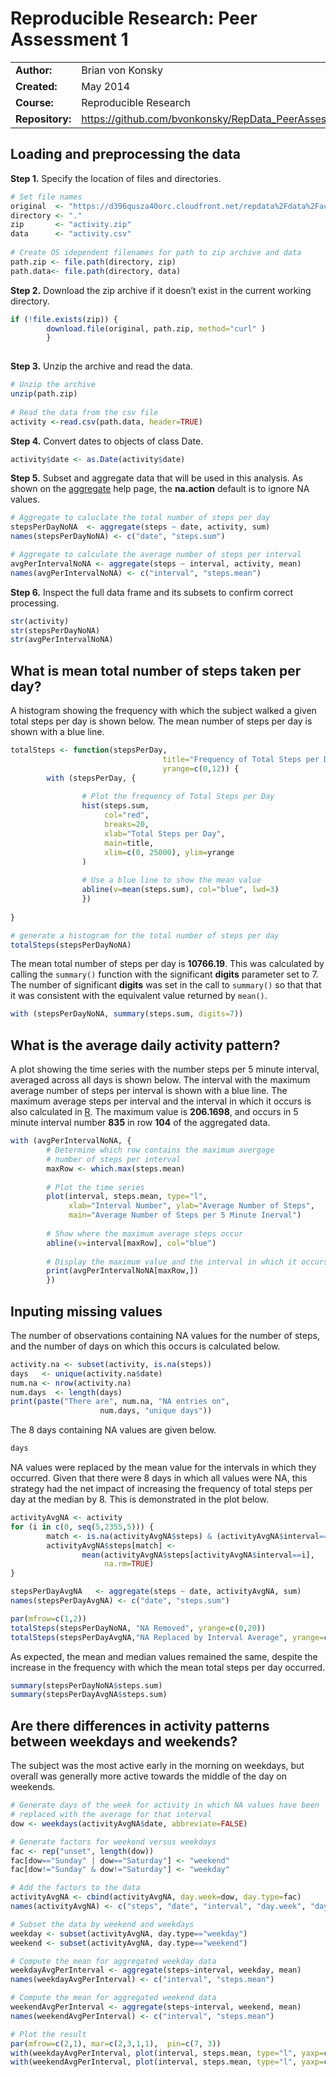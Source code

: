# Reproducible Research: Peer Assessment 1
|                |                                                        |
|:---------------|:-------------------------------------------------------|
|**Author:**     | Brian von Konsky
|**Created:**    | May 2014
|**Course:**     | Reproducible Research
|**Repository:** | [https://github.com/bvonkonsky/RepData_PeerAssessment1](https://github.com/bvonkonsky/RepData_PeerAssessment1)

## Loading and preprocessing the data

**Step 1.** Specify the location of files and directories.
```r
# Set file names
original  <- "https://d396qusza40orc.cloudfront.net/repdata%2Fdata%2Factivity.zip"
directory <- "."
zip       <- "activity.zip"
data      <- "activity.csv"
        
# Create OS idependent filenames for path to zip archive and data
path.zip <- file.path(directory, zip)
path.data<- file.path(directory, data)
```
**Step 2.** Download the zip archive if it doesn't exist in the current working
directory.
```r
if (!file.exists(zip)) {    
        download.file(original, path.zip, method="curl" )
        }
        
```
**Step 3.** Unzip the archive and read the data.
```r
# Unzip the archive
unzip(path.zip)
        
# Read the data from the csv file
activity <-read.csv(path.data, header=TRUE)
```
**Step 4.** Convert dates to objects of class Date.
```r
activity$date <- as.Date(activity$date)
```
**Step 5.** Subset and aggregate data that will be used in this analysis. 
As shown on the [aggregate](http://stat.ethz.ch/R-manual/R-devel/library/stats/html/aggregate.html) help page, the **na.action** default is to ignore NA
values.
```r
# Aggregate to caluclate the total number of steps per day
stepsPerDayNoNA  <- aggregate(steps ~ date, activity, sum)
names(stepsPerDayNoNA) <- c("date", "steps.sum")

# Aggregate to calculate the average number of steps per interval
avgPerIntervalNoNA <- aggregate(steps ~ interval, activity, mean)
names(avgPerIntervalNoNA) <- c("interval", "steps.mean")
```
**Step 6.** Inspect the full data frame and its subsets to confirm correct 
processing.
```r
str(activity)
str(stepsPerDayNoNA)
str(avgPerIntervalNoNA)
```

## What is mean total number of steps taken per day?

A histogram showing the frequency with which the subject
walked a given total steps per day is shown below. The mean number of steps per day is shown with a blue line.
```r
totalSteps <- function(stepsPerDay, 
                                  title="Frequency of Total Steps per Day", 
                                  yrange=c(0,12)) {
        with (stepsPerDay, {
                
                # Plot the frequency of Total Steps per Day
                hist(steps.sum,
                     col="red",
                     breaks=20,
                     xlab="Total Steps per Day",
                     main=title,
                     xlim=c(0, 25000), ylim=yrange
                )
                
                # Use a blue line to show the mean value
                abline(v=mean(steps.sum), col="blue", lwd=3)
                })
              
}

# generate a histogram for the total number of steps per day 
totalSteps(stepsPerDayNoNA)
```
The mean total number of steps per day is  **10766.19**. This was calculated by
calling the `summary()` function with the significant **digits** parameter set
to 7. The number of significant **digits** was set in the call to `summary()` so 
that that it was consistent with the equivalent value returned by `mean()`.
```r
with (stepsPerDayNoNA, summary(steps.sum, digits=7))
```

## What is the average daily activity pattern?

A plot showing the time series with the number steps per 5 minute interval,
averaged across all days is shown below. The interval with the maximum average
number of steps per interval is shown with a blue line.  The maximum average
steps per interval and the interval in which it occurs is also calculated in 
[R](http://www.r-project.org/). The
maximum value is **206.1698**, and occurs in 5 minute interval number **835** in
row **104** of the aggregated data.
```r
with (avgPerIntervalNoNA, {
        # Determine which row contains the maximum avergage 
        # number of steps per interval
        maxRow <- which.max(steps.mean)
                
        # Plot the time series
        plot(interval, steps.mean, type="l",
             xlab="Interval Number", ylab="Average Number of Steps",
             main="Average Number of Steps per 5 Minute Inerval")  
                
        # Show where the maximum average steps occur
        abline(v=interval[maxRow], col="blue")
                
        # Display the maximum value and the interval in which it occurs
        print(avgPerIntervalNoNA[maxRow,])
        })
```

## Inputing missing values
The number of observations containing NA values for the number of steps, and
the number of days on which this occurs is calculated below.
```r
activity.na <- subset(activity, is.na(steps))
days   <- unique(activity.na$date)
num.na <- nrow(activity.na)
num.days  <- length(days)
print(paste("There are", num.na, "NA entries on", 
                    num.days, "unique days"))
```
The 8 days containing NA values are given below.
```r
days
```
NA values were replaced by the mean value for the intervals in which they occurred. Given that there were 8 days in which all values were NA, this strategy had the net impact of increasing the frequency of total steps per day at the median by 8. This is demonstrated in the plot below.
```r
activityAvgNA <- activity
for (i in c(0, seq(5,2355,5))) {
        match <- is.na(activityAvgNA$steps) & (activityAvgNA$interval==i)
        activityAvgNA$steps[match] <- 
                mean(activityAvgNA$steps[activityAvgNA$interval==i], 
                     na.rm=TRUE)
}

stepsPerDayAvgNA   <- aggregate(steps ~ date, activityAvgNA, sum)
names(stepsPerDayAvgNA) <- c("date", "steps.sum")

par(mfrow=c(1,2))
totalSteps(stepsPerDayNoNA, "NA Removed", yrange=c(0,20))
totalSteps(stepsPerDayAvgNA,"NA Replaced by Interval Average", yrange=c(0,20))
```
As expected, the mean and median values remained the same, despite the increase
in the frequency with which the mean total steps per day occurred.
```r
summary(stepsPerDayNoNA$steps.sum)
summary(stepsPerDayAvgNA$steps.sum)
```

## Are there differences in activity patterns between weekdays and weekends?
The subject was the most active early in the morning on weekdays, but overall
was generally more active towards the middle of the day on weekends.
```r

# Generate days of the week for activity in which NA values have been
# replaced with the average for that interval
dow <- weekdays(activityAvgNA$date, abbreviate=FALSE)

# Generate factors for weekend versus weekdays
fac <- rep("unset", length(dow))
fac[dow=="Sunday" | dow=="Saturday"] <- "weekend"
fac[dow!="Sunday" & dow!="Saturday"] <- "weekday"

# Add the factors to the data
activityAvgNA <- cbind(activityAvgNA, day.week=dow, day.type=fac)
names(activityAvgNA) <- c("steps", "date", "interval", "day.week", "day.type")

# Subset the data by weekend and weekdays
weekday <- subset(activityAvgNA, day.type=="weekday")
weekend <- subset(activityAvgNA, day.type=="weekend")

# Compute the mean for aggregated weekday data
weekdayAvgPerInterval <- aggregate(steps~interval, weekday, mean)
names(weekdayAvgPerInterval) <- c("interval", "steps.mean")

# Compute the mean for aggregated weekend data
weekendAvgPerInterval <- aggregate(steps~interval, weekend, mean)
names(weekendAvgPerInterval) <- c("interval", "steps.mean")

# Plot the result
par(mfrow=c(2,1), mar=c(2,3,1,1),  pin=c(7, 3))
with(weekdayAvgPerInterval, plot(interval, steps.mean, type="l", yaxp=c(0, 200,2), ylim=c(0,200), xlab="", ylab="Average Steps", main="weekday"))
with(weekendAvgPerInterval, plot(interval, steps.mean, type="l", yaxp=c(0,200, 2), ylim=c(0,200), ylab="Average Steps", main="weekend"))
```
